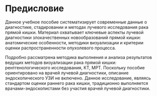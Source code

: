 # Предисловие {.unnumbered}

Данное учебное пособие систематизирует современные данные о диагностике, стадировании и методах лучевого исследования рака прямой кишки. Материал охватывает ключевые аспекты лучевой диагностики злокачественных новообразований прямой кишки: анатомические особенности, методики визуализации и критерии оценки распространенности опухолевого процесса.

Подробно рассматрена методика выполнения и анализа результатов ведущих методов визуализации рака прямой кишки: рентгенологического исследования, КТ, МРТ. Поскольку пособие ориентировано на врачей лучевой диагностики, описание эндоскопического УЗИ не включено. Данное исследование, являясь стандартом оценки раннего рака кишки, традиционно выполняется врачами-эндоскопистами без участия врачей лучевой диагностики.